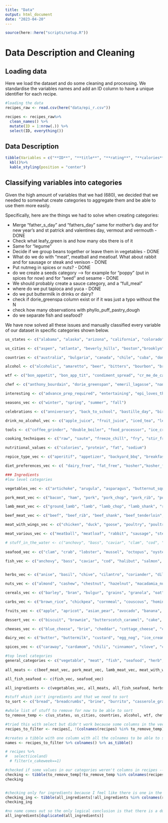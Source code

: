 ```yaml
---
title: "Data"
output: html_document
date: "2023-04-20"
---
```


```r
source(here::here("scripts/setup.R"))
```
# Data Description and Cleaning

## Loading data
Here we load the dataset and do some cleaning and processing. We standardise the variables names and add an ID column to have a unique identifier for each recipe.
```r
#loading the data
recipes_raw <- read.csv(here("data/epi_r.csv"))

recipes <- recipes_raw%>% 
  clean_names() %>% 
  mutate(ID = 1:nrow(.)) %>%
  select(ID, everything())
```

## Data Description
```r
tibble(Variables = c("**ID**", "**title**", "**rating**", "**calories**", "**protein**", "**fat**", "**sodium**", "**674 other binary variables**"), Meaning = c("Unique ID", "Recipe name", "Rating of the recipe", "Calories contained in the recipe", "Protein contained in the recipe (grams)","Fat contained in the recipe (grams)", "Sodium contained in the recipe (milligrams)", "The rest of the data is made of many binary variables, incl. ingredients, types of recipes, US States, diet preferences, etc."))%>%
  kbl()%>%
  kable_styling(position = "center")
```

## Classifying variables into categories

Given the high amount of variables that we had (680), we decided that we needed to somewhat create categories to aggregate them and be able to use them more easily.

Specifically, here are the things we had to solve when creating categories:

- Merge "father_s_day" and "fathers_day" same for mother's day and for new year's and st patrick and valentines day, vermout and vermouth - DONE
- Check what leafy_green is and how many obs there is of it
- Same for "legume"
- Decide if we group beans together or leave them in vegetables - DONE
- What do we do with "meat", meatball and meatloaf. What about rabbit and for sausage or steak and venison - DONE
- Put nutmeg in spices or nuts? - DONE
- do we create a seeds category --> for example for "poppy" (put in spices for now) and for "seed" and sesame - DONE
- We should probably create a sauce category, and a "full_meal"
- where do we put tapioca and yuca - DONE
- do we put buttermilk in drinks or dairy?
- check if dorie_greenspa column exist or if it was just a typo without the N
- check how many observations with phyllo_puff_pastry_dough
- do we separate fish and seafood?

We have now solved all these issues and manually classified every variable of our dataset in specific categories shown below.

```r
us_states <- c("alabama", "alaska", "arizona", "california", "colorado", "connecticut", "florida", "georgia", "hawaii", "idaho", "illinois", "indiana", "iowa", "kansas", "kentucky", "louisiana", "maine", "maryland", "massachusetts", "michigan", "minnesota", "mississippi", "missouri", "nebraska", "new_hampshire", "new_jersey", "new_mexico", "new_york", "north_carolina", "ohio", "oklahoma", "oregon", "pennsylvania", "rhode_island", "south_carolina", "tennessee", "texas", "utah", "vermont", "virginia", "washington", "west_virginia", "wisconsin")

us_cities <- c("aspen", "atlanta", "beverly_hills", "boston","brooklyn", "buffalo", "cambridge", "chicago", "columbus", "costa_mesa", "dallas", "denver", "healdsburg", "hollywood", "houston", "kansas_city", "lancaster", "las_vegas", "london", "los_angeles", "louisville", "miami", "minneapolis", "new_orleans", "pacific_palisades", "paris", "pasadena", "pittsburgh", "portland", "providence", "san_francisco", "santa_monica", "seattle", "st_louis", "washington_d_c", "westwood", "yonkers")

countries <- c("australia", "bulgaria", "canada", "chile", "cuba", "dominican_republic", "egypt", "england", "france", "germany", "guam", "haiti", "ireland", "israel", "italy", "jamaica", "japan", "mexico", "mezcal", "peru", "philippines", "spain", "switzerland")

alcohol <- c("alcoholic", "amaretto", "beer", "bitters", "bourbon", "brandy", "calvados", "campari", "chambord", "champagne", "chartreuse", "cocktail", "cognac_armagnac", "creme_de_cacao", "digestif", "eau_de_vie", "fortified_wine", "frangelico", "gin", "grand_marnier", "grappa", "kahlua", "kirsch", "liqueur", "long_beach", "margarita", "marsala", "martini", "midori", "pernod", "port", "punch", "red_wine", "rum", "sake", "sangria", "scotch", "sherry", "sparkling_wine", "spirit", "spritzer", "tequila", "triple_sec", "vermouth", "vodka", "whiskey", "white_wine", "wine")

wtf <- c("bon_appetit", "bon_app_tit", "condiment_spread", "cr_me_de_cacao", "epi_ushg", "flaming_hot_summer", "frankenrecipe", "harpercollins", "house_garden", "no_meat_no_problem", "parade", "sandwich_theory", "self", "shower", "tested_improved", "windsor", "weelicious", "snack_week", "tailgating", "quick_and_healthy", "picnic", "kitchen_olympics", "house_cocktail", "hors_d_oeuvre", "frozen_dessert", "freezer_food", "edible_gift", "cookbook_critic", "cook_like_a_diner", "condiment", "cocktail_party", "camping", "buffet", "x30_days_of_groceries", "x_cakeweek", "x_wasteless", "x22_minute_meals", "x3_ingredient_recipes")

chef <- c("anthony_bourdain", "dorie_greenspan", "emeril_lagasse", "nancy_silverton", "suzanne_goin")

interesting <- c("advance_prep_required", "entertaining", "epi_loves_the_microwave", "friendsgiving", "game", "gourmet", "healthy", "high_fiber", "hot_drink", "kid_friendly", "kidney_friendly", "low_cal", "low_cholesterol", "microwave", "no_cook", "one_pot_meal", "oscars", "paleo", "pescatarian", "poker_game_night", "potluck", "quick_easy", "cookbooks", "leftovers")

seasons_vec <- c("winter", "spring", "summer", "fall")

celebrations <- c("anniversary", "back_to_school", "bastille_day", "birthday", "christmas", "christmas_eve", "cinco_de_mayo", "date", "diwali", "easter", "engagement_party", "family_reunion", "father_s_day", "fourth_of_july", "graduation", "halloween", "hanukkah", "kentucky_derby", "kwanzaa", "labor_day", "lunar_new_year", "mardi_gras", "mother_s_day", "new_year_s_day", "new_year_s_eve", "oktoberfest", "party", "passover", "persian_new_year", "purim", "ramadan", "rosh_hashanah_yom_kippur", "shavuot", "st_patrick_s_day", "sukkot", "super_bowl", "thanksgiving", "valentine_s_day", "wedding")

drink_no_alcohol_vec <- c("apple_juice", "fruit_juice", "iced_tea", "lemon_juice", "lime_juice", "orange_juice", "pomegranate_juice", "tea")

tools <- c("coffee_grinder", "double_boiler", "food_processor", "ice_cream_machine", "juicer", "mandoline", "mixer", "mortar_and_pestle", "pasta_maker", "ramekin", "skewer", "slow_cooker", "smoker", "wok", "blender", "candy_thermometer", "pressure_cooker")

cooking_techniques <- c("raw", "saute", "freeze_chill", "fry", "stir_fry", "simmer", "boil", "broil", "bake", "braise", "chill", "deep_fry", "steam", "rub", "roast", "poach", "pan_fry", "marinate", "grill_barbecue", "grill")

nutritional_values <- c("calories", "protein", "fat", "sodium")

repice_type_vec <- c("aperitif", "appetizer", "backyard_bbq", "breakfast", "brunch", "dessert", "dinner", "lunch", "side", "snack")

diet_preferences_vec <- c( "dairy_free", "fat_free", "kosher","kosher_for_passover", "low_carb", "low_fat", "low_sodium", "low_sugar", "low_no_sugar", "non_alcoholic", "no_sugar_added", "organic", "peanut_free", "soy_free", "sugar_conscious", "tree_nut_free", "vegan", "vegetarian", "wheat_gluten_free")

### Ingredients
#low level categories

vegetables_vec <- c("artichoke", "arugula", "asparagus", "butternut_squash", "bean", "beet", "bell_pepper", "bok_choy", "broccoli", "broccoli_rabe", "brussel_sprout", "cabbage", "capers", "carrot", "cauliflower", "celery", "chard", "chile_pepper", "collard_greens", "corn", "cucumber", "eggplant", "endive", "escarole", "fennel", "garlic", "ginger", "green_bean", "green_onion_scallion", "horseradish", "jerusalem_artichoke", "jicama", "kale", "leafy_green", "leek", "legume", "lentil", "lettuce", "lima_bean", "mushroom", "mustard_greens", "okra", "onion", "parsnip", "pea", "pickles", "poblano", "pumpkin", "radicchio", "radish", "root_vegetable", "rutabaga", "salad", "shallot", "soy", "spinach", "squash", "sugar_snap_pea", "tapioca", "tomatillo", "tomato", "turnip", "watercress", "yellow_squash", "yuca", "zucchini")

pork_meat_vec <- c("bacon", "ham", "pork", "pork_chop", "pork_rib", "pork_tenderloin", "prosciutto")

lamb_meat_vec <- c("ground_lamb", "lamb", "lamb_chop", "lamb_shank", "rack_of_lamb")

beef_meat_vec <- c("beef", "beef_rib", "beef_shank", "beef_tenderloin", "brisket", "ground_beef", "hamburger", "veal")

meat_with_wings_vec <- c("chicken", "duck", "goose", "poultry", "poultry_sausage", "quail", "turkey")

meat_various_vec <- c("meatball", "meatloaf", "rabbit", "sausage", "steak", "venison")

# stuff_in_the_water <- c("anchovy", "bass", "caviar", "clam", "cod", "crab", "fish", "halibut", "lobster", "mussel", "octopus", "oyster", "salmon", "sardine", "scallop", "seafood", "shellfish", "shrimp", "snapper", "squid", "swordfish", "tilapia", "trout", "tuna")
  
seafood_vec <- c("clam", "crab", "lobster", "mussel", "octopus", "oyster", "scallop", "shellfish", "shrimp", "squid")

fish_vec <- c("anchovy", "bass", "caviar", "cod", "halibut", "salmon", "sardine", "snapper", "swordfish", "tilapia", "trout", "tuna")
  

herbs_vec <- c("anise", "basil", "chive", "cilantro", "coriander", "dill", "lemongrass", "mint", "oregano", "parsley", "rosemary", "sage", "tarragon", "thyme")

nuts_vec <- c("almond", "cashew", "chestnut", "hazelnut", "macadamia_nut", "peanut", "pecan", "pine_nut", "pistachio", "tree_nut", "walnut")

cereals_vec <- c("barley", "bran", "bulgur", "grains", "granola", "oat", "quinoa", "rye", "whole_wheat")

carbs_vec <- c("brown_rice", "chickpea", "cornmeal", "couscous", "hominy_cornmeal_masa", "orzo", "pasta", "potato", "rice", "semolina", "sweet_potato_yam", "wild_rice")

fruits_vec <- c("apple", "apricot", "asian_pear", "avocado", "banana", "berry", "blackberry", "blueberry", "cantaloupe", "cherry", "citrus", "coconut", "cranberry", "currant", "dried_fruit", "fig", "grape", "grapefruit", "guava", "honeydew", "kiwi", "kumquat", "lemon", "lime", "lingonberry", "lychee", "mango", "melon", "nectarine", "olive", "orange", "papaya", "passion_fruit", "peach", "pear", "persimmon", "pineapple", "plantain", "plum", "pomegranate", "prune", "quince", "raisin", "raspberry", "rhubarb", "strawberry", "tamarind", "tangerine", "tropical_fruit", "watermelon")

dessert_vec <- c("biscuit", "brownie", "butterscotch_caramel", "cake", "candy", "chocolate", "cobbler_crumble", "cookie", "cookies", "cranberry_sauce", "crepe", "cupcake", "honey", "jam_or_jelly", "maple_syrup", "marshmallow", "muffin","pancake", "pastry", "pie", "smoothie", "sorbet", "souffle_meringue", "waffle")

cheeses_vec <- c("blue_cheese", "brie", "cheddar", "cottage_cheese", "cream_cheese", "feta", "fontina", "goat_cheese", "gouda", "monterey_jack", "mozzarella", "parmesan", "ricotta", "swiss_cheese")

dairy_vec <- c("butter", "buttermilk", "custard", "egg_nog", "ice_cream", "marscarpone", "milk_cream", "sour_cream", "yogurt")

spices_vec <- c("caraway", "cardamom", "chili", "cinnamon", "clove", "cumin", "curry", "hot_pepper", "jalapeno", "marinade", "nutmeg", "paprika", "pepper", "poppy", "saffron", "sesame", "sesame_oil", "soy_sauce", "vanilla", "wasabi")

#top level categories
general_categories <- c("vegetable", "meat", "fish", "seafood", "herb", "nut", "fruit", "drink", "cheese", "dairy", "spice")#using this to select the columns in ingredients_df and we could also use it later of for the for loop
  
all_meats <- c(beef_meat_vec, pork_meat_vec, lamb_meat_vec, meat_with_wings_vec, meat_various_vec)

all_fish_seafood <- c(fish_vec, seafood_vec)

all_ingredients <- c(vegetables_vec, all_meats, all_fish_seafood, herbs_vec, nuts_vec, cereals_vec, carbs_vec, fruits_vec, drink_no_alcohol_vec, dessert_vec, cheeses_vec, dairy_vec, spices_vec, "egg")

#stuff which isn't ingredients and that we need to sort
to_sort <- c("bread", "breadcrumbs", "brine", "burrito", "casserole_gratin", "coffee", "flat_bread", "hummus", "iced_coffee", "lasagna", "macaroni_and_cheese", "mayonnaise", "mustard", "noodle", "oatmeal", "omelet",  "peanut_butter", "pizza", "pot_pie", "potato_salad", "quiche", "rose", "salad_dressing", "salsa", "sandwich", "sauce", "seed", "soup_stew", "stew", "stock", "stuffing_dressing", "taco", "tart", "tofu", "tortillas", "vinegar", "frittata", "molasses", "sourdough", "fritter", "phyllo_puff_pastry_dough", "dip")
```


```r
#whole list of stuff to remove for now to be able to sort 
to_remove_temp <- c(us_states, us_cities, countries, alcohol, wtf, chef, interesting, season, celebrations, tools, cooking_techniques, nutritional_values, repice_type, diet_preferences, all_ingredients, to_sort)

#tried this with select but didn't work because some columns in the vector don't exist in the dataset
recipes_to_filter <- recipes[, !(colnames(recipes) %in% to_remove_temp)]

#creates a tibble with one column with all the colnames to be able to sort ingredients
names <- recipes_to_filter %>% colnames() %>% as_tibble()

# recipes %>% 
#   select(iceland)
  # filter(x_cakeweek==1)

#checked if some values in our categories weren't columns in recipes --> 19 of them weren't so I deleted them from the vectors
checking <- tibble(to_remove_temp[!to_remove_temp %in% colnames(recipes)])
checking


#checking only for ingredients because I feel like there is one in the ingredient vector which is not a column name
checking_ing <- tibble(all_ingredients[!all_ingredients %in% colnames(recipes)])
checking_ing

#no name comes out so the only logical conclusion is that there is a duplicated ingrediant name --> it was arugula
all_ingredients[duplicated(all_ingredients)]

```
